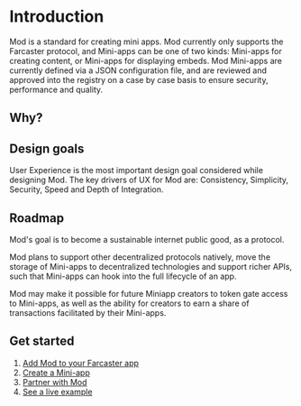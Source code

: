 # Introduction

Mod is a standard for creating mini apps. Mod currently only supports the Farcaster protocol, and Mini-apps can be one of two kinds: Mini-apps for creating content, or Mini-apps for displaying embeds.
Mod Mini-apps are currently defined via a JSON configuration file, and are reviewed and approved into the registry on a case by case basis to ensure security, performance and quality.

## Why?

## Design goals

User Experience is the most important design goal considered while designing Mod.
The key drivers of UX for Mod are: Consistency, Simplicity, Security, Speed and Depth of Integration.

## Roadmap

Mod's goal is to become a sustainable internet public good, as a protocol.

Mod plans to support other decentralized protocols natively, move the storage of Mini-apps to decentralized technologies and support richer APIs, such that Mini-apps can hook into the full lifecycle of an app.

Mod may make it possible for future Miniapp creators to token gate access to Mini-apps, as well as the ability for creators to earn a share of transactions facilitated by their Mini-apps.

## Get started

1. [Add Mod to your Farcaster app](/integrate-into-your-app/getting-started)
2. [Create a Mini-app](/create-mini-app/getting-started)
3. [Partner with Mod](mailto:david+partnerships@modprotocol.org)
4. [See a live example](https://example-nextjs.modprotocol.org)
